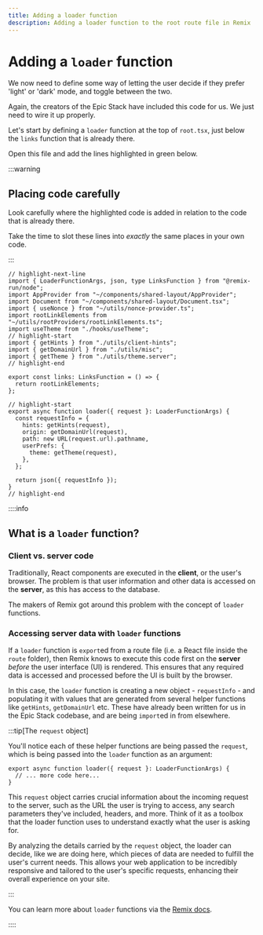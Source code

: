 ```yaml
---
title: Adding a loader function
description: Adding a loader function to the root route file in Remix
---
```


# Adding a `loader` function

We now need to define some way of letting the user decide if they prefer 'light' or 'dark' mode, and toggle between the two.

Again, the creators of the Epic Stack have included this code for us. We just need to wire it up properly.

Let's start by defining a `loader` function at the top of `root.tsx`, just below the `links` function that is already there.

Open this file and add the lines highlighted in green below.

:::warning

## Placing code **carefully**

Look carefully where the highlighted code is added in relation to the code that is already there.

Take the time to slot these lines into _exactly_ the same places in your own code.

:::

```tsx title="app/root.tsx" showLineNumbers
// highlight-next-line
import { LoaderFunctionArgs, json, type LinksFunction } from "@remix-run/node";
import AppProvider from "~/components/shared-layout/AppProvider";
import Document from "~/components/shared-layout/Document.tsx";
import { useNonce } from "~/utils/nonce-provider.ts";
import rootLinkElements from "~/utils/rootProviders/rootLinkElements.ts";
import useTheme from "./hooks/useTheme";
// highlight-start
import { getHints } from "./utils/client-hints";
import { getDomainUrl } from "./utils/misc";
import { getTheme } from "./utils/theme.server";
// highlight-end

export const links: LinksFunction = () => {
  return rootLinkElements;
};

// highlight-start
export async function loader({ request }: LoaderFunctionArgs) {
  const requestInfo = {
    hints: getHints(request),
    origin: getDomainUrl(request),
    path: new URL(request.url).pathname,
    userPrefs: {
      theme: getTheme(request),
    },
  };

  return json({ requestInfo });
}
// highlight-end
```

::::info

## What is a `loader` function?

### Client vs. server code

Traditionally, React components are executed in the **client**, or the user's browser. The problem is that user information and other data is accessed on the **server**, as this has access to the database.

The makers of Remix got around this problem with the concept of `loader` functions.

### Accessing server data with `loader` functions

If a `loader` function is `export`ed from a route file (i.e. a React file inside the `route` folder), then Remix knows to execute this code first on the **server** _before_ the user interface (UI) is rendered. This ensures that any required data is accessed and processed before the UI is built by the browser.

In this case, the `loader` function is creating a new object - `requestInfo` - and populating it with values that are generated from several helper functions like `getHints`, `getDomainUrl` etc. These have already been written for us in the Epic Stack codebase, and are being `import`ed in from elsewhere.

:::tip[The `request` object]

You'll notice each of these helper functions are being passed the `request`, which is being passed into the `loader` function as an argument:

```tsx
export async function loader({ request }: LoaderFunctionArgs) {
  // ... more code here...
}
```

This `request` object carries crucial information about the incoming request to the server, such as the URL the user is trying to access, any search parameters they've included, headers, and more. Think of it as a toolbox that the loader function uses to understand exactly what the user is asking for.

By analyzing the details carried by the `request` object, the loader can decide, like we are doing here, which pieces of data are needed to fulfill the user's current needs. This allows your web application to be incredibly responsive and tailored to the user's specific requests, enhancing their overall experience on your site.

:::

You can learn more about `loader` functions via the [Remix docs](https://remix.run/docs/en/main/route/loader).

::::
